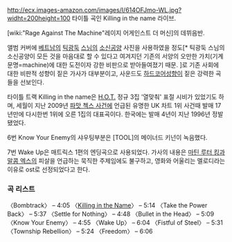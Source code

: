 http://ecx.images-amazon.com/images/I/614OFJmo-WL.jpg?widht=200height=100
{{{#!html
<iframe width="420" height="315" src="http://www.youtube.com/embed/U7IUA8W8xuM?rel=0" frameborder="0" allowfullscreen></iframe>
}}}
타이틀 곡인 Killing in the name 라이브.

[wiki:"Rage Against The Machine"레이지 어게인스트 더 머신]의 데뷔음반.

앨범 커버에 [[베트남]]의 [[틱광둑]] [[스님]]의 [[소신공양]] 사진을 사용하였을 정도[* 틱광둑 스님의 소신공양이 모든 것을 마음대로 할 수 있다고 여겨지던 기존의 서양의 오만한 가치(기계문명=machine)에 대한 도전이자 강한 비판으로 받아들여졌기 때문. ]로 기존 사회에 대한 비판적 성향이 짙은 가사가 대부분이고, 사운드도 [[하드코어]]성향이 짙은 강력한 곡들을 선보인다.

타이틀 트랙 Killing in the name은 [[H.O.T.]] 정규 3집 '열맞춰' 표절 시비가 있었기도 하며, 세월이 지난 2009년 [[파맛 첵스 사건]]에 언급된 유명한 UK 차트 1위 사건때 발매 17년만에 다시한번 1위에 오른 1집의 대표곡이다. 한국에는 발매 4년이 지난 1996년 정발됐었다.

6번 Know Your Enemy의 샤우팅부분은 [TOOL]의 메이너드 키넌이 녹음했다.

7번 Wake Up은 매트릭스 1편의 엔딩곡으로 사용되었다. 가사의 내용은 [[마틴 루터 킹]]과 [[말콤 엑스]]의 피살을 언급하는 묵직한 주제임에도 불구하고, 영화와 어울리는 멜로디라는 이유로 ost로 선정되었다고 한다.


=== 곡 리스트 ===
〈Bombtrack〉 – 4:05
〈[[Killing in the Name]]〉 – 5:14
〈Take the Power Back〉 – 5:37
〈Settle for Nothing〉 – 4:48
〈Bullet in the Head〉 – 5:09
〈Know Your Enemy〉 – 4:55
〈Wake Up〉 – 6:04
〈Fistful of Steel〉 – 5:31
〈Township Rebellion〉 – 5:24
〈Freedom〉 – 6:06
